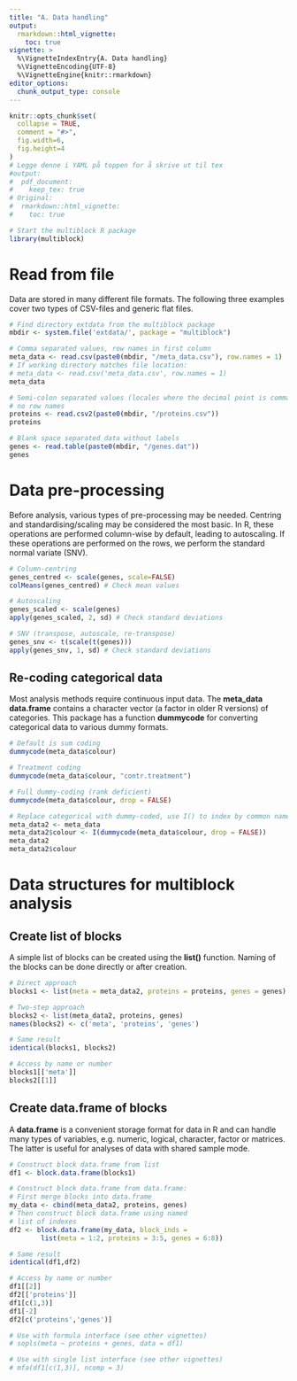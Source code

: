 ```yaml
---
title: "A. Data handling"
output: 
  rmarkdown::html_vignette:
    toc: true
vignette: >
  %\VignetteIndexEntry{A. Data handling}
  %\VignetteEncoding{UTF-8}
  %\VignetteEngine{knitr::rmarkdown}
editor_options: 
  chunk_output_type: console
---
```


```r
knitr::opts_chunk$set(
  collapse = TRUE,
  comment = "#>",
  fig.width=6, 
  fig.height=4
)
# Legge denne i YAML på toppen for å skrive ut til tex
#output: 
#  pdf_document: 
#    keep_tex: true
# Original:
#  rmarkdown::html_vignette:
#    toc: true
```

```r
# Start the multiblock R package
library(multiblock)
```

# Read from file

Data are stored in many different file formats. The following three examples
cover two types of CSV-files and generic flat files.

```r
# Find directory extdata from the multiblock package
mbdir <- system.file('extdata/', package = "multiblock")

# Comma separated values, row names in first column
meta_data <- read.csv(paste0(mbdir, "/meta_data.csv"), row.names = 1)
# If working directory matches file location:
# meta_data <- read.csv('meta_data.csv', row.names = 1)
meta_data

# Semi-colon separated values (locales where the decimal point is comma),
# no row names
proteins <- read.csv2(paste0(mbdir, "/proteins.csv"))
proteins

# Blank space separated data without labels
genes <- read.table(paste0(mbdir, "/genes.dat"))
genes
```

# Data pre-processing

Before analysis, various types of pre-processing may be needed. Centring
and standardising/scaling may be considered the most basic. In R, these
operations are performed column-wise by default, leading to autoscaling.
If these operations are performed on the rows, we perform the standard
normal variate (SNV).

```r
# Column-centring
genes_centred <- scale(genes, scale=FALSE)
colMeans(genes_centred) # Check mean values

# Autoscaling
genes_scaled <- scale(genes)
apply(genes_scaled, 2, sd) # Check standard deviations

# SNV (transpose, autoscale, re-transpose)
genes_snv <- t(scale(t(genes)))
apply(genes_snv, 1, sd) # Check standard deviations
```

## Re-coding categorical data

Most analysis methods require continuous input data. The __meta_data__
__data.frame__ contains a character vector (a factor in older R versions)
of categories. This package has a function __dummycode__ for converting
categorical data to various dummy formats.

```r
# Default is sum coding
dummycode(meta_data$colour)

# Treatment coding
dummycode(meta_data$colour, "contr.treatment")

# Full dummy-coding (rank deficient)
dummycode(meta_data$colour, drop = FALSE)

# Replace categorical with dummy-coded, use I() to index by common name
meta_data2 <- meta_data
meta_data2$colour <- I(dummycode(meta_data$colour, drop = FALSE))
meta_data2
meta_data2$colour
```


# Data structures for multiblock analysis

## Create list of blocks

A simple list of blocks can be created using the __list()__
function. Naming of the blocks can be done directly or 
after creation.

```r
# Direct approach
blocks1 <- list(meta = meta_data2, proteins = proteins, genes = genes)

# Two-step approach
blocks2 <- list(meta_data2, proteins, genes)
names(blocks2) <- c('meta', 'proteins', 'genes')

# Same result
identical(blocks1, blocks2)

# Access by name or number
blocks1[['meta']]
blocks2[[1]]
```

## Create data.frame of blocks

A __data.frame__ is a convenient storage format for data
in R and can handle many types of variables, e.g. numeric,
logical, character, factor or matrices. The latter is
useful for analyses of data with shared sample mode.

```r
# Construct block data.frame from list
df1 <- block.data.frame(blocks1)

# Construct block data.frame from data.frame:
# First merge blocks into data.frame
my_data <- cbind(meta_data2, proteins, genes)
# Then construct block data.frame using named 
# list of indexes
df2 <- block.data.frame(my_data, block_inds = 
        list(meta = 1:2, proteins = 3:5, genes = 6:8))

# Same result
identical(df1,df2)

# Access by name or number
df1[[2]]
df2[['proteins']]
df1[c(1,3)]
df1[-2]
df2[c('proteins','genes')]

# Use with formula interface (see other vignettes)
# sopls(meta ~ proteins + genes, data = df1)

# Use with single list interface (see other vignettes)
# mfa(df1[c(1,3)], ncomp = 3)
```

